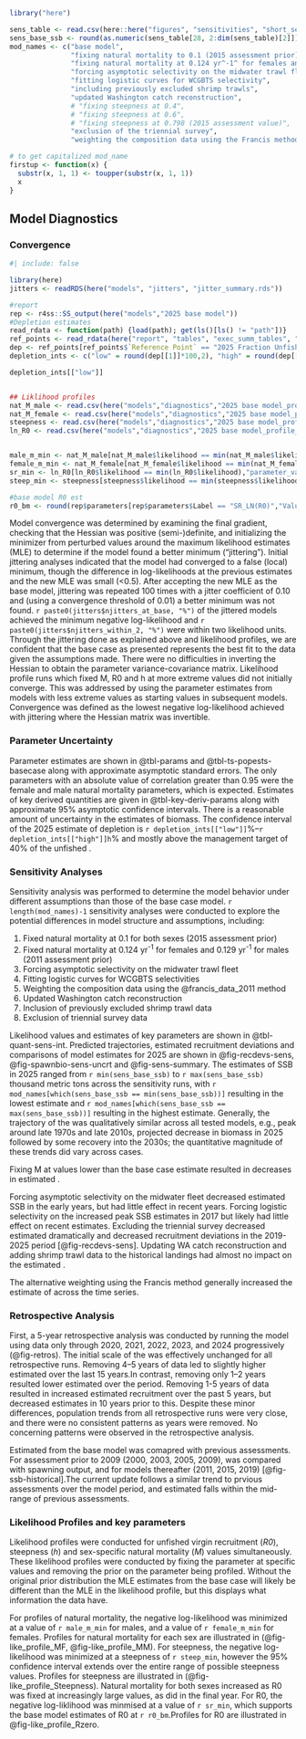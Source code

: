 
```r
library("here")

sens_table <- read.csv(here::here("figures", "sensitivities", "short_sens_table.csv"))
sens_base_ssb <- round(as.numeric(sens_table[28, 2:dim(sens_table)[2]]), 2)
mod_names <- c("base model", 
               "fixing natural mortality to 0.1 (2015 assessment prior)", 
               "fixing natural mortality at 0.124 yr^-1^ for females and 0.129 yr^-1^ for males (2011 assessment prior)", 
               "forcing asymptotic selectivity on the midwater trawl fleet", 
               "fitting logistic curves for WCGBTS selectivity", 
               "including previously excluded shrimp trawls",
               "updated Washington catch reconstruction",
               # "fixing steepness at 0.4", 
               # "fixing steepness at 0.6", 
               # "fixing steepness at 0.798 (2015 assessment value)", 
               "exclusion of the triennial survey",
               "weighting the composition data using the Francis method")

# to get capitalized mod_name
firstup <- function(x) {
  substr(x, 1, 1) <- toupper(substr(x, 1, 1))
  x
}
```

## Model Diagnostics

<!-- Remove intro text: 
Three types of uncertainty are presented for the assessment of widow rockfish. First, uncertainty in the parameter estimates was determined using approximate asymptotic estimates of the standard error. These estimates were based on the maximum likelihood theory that the inverse of the Hessian matrix (the second derivative of the log-likelihood function with respect to the parameter vector) approaches the true uncertainty of the parameter estimates as the sample size approaches infinity. This approach takes into account the uncertainty in the data and supplies correlation estimates between parameters, but does not capture possible skewness in the error distribution of the parameters and may not accurately estimate the standard error in some cases (see [@stewart_comparison_2013]).

The second type of uncertainty that is presented is related to modeling and structural error. This uncertainty cannot be captured in the base model as it is related to errors in the assumptions used in specifying the base model. Therefore, sensitivity analyses were conducted where assumptions were modified to reveal the effect they have on the model results.

Lastly, a major axis of uncertainty was determined from a parameter or structural assumption that results in the greatest change in stock status and advice, and projections were made for different states of nature based upon that parameter or structural assumption.
-->

### Convergence

```r
#| include: false

library(here)
jitters <- readRDS(here("models", "jitters", "jitter_summary.rds"))

#report
rep <- r4ss::SS_output(here("models","2025 base model"))
#Depletion estimates
read_rdata <- function(path) {load(path); get(ls()[ls() != "path"])}
ref_points <- read_rdata(here("report", "tables", "exec_summ_tables", "reference_points.rda"))$table
dep <- ref_points[ref_points$`Reference Point` == "2025 Fraction Unfished",c("Lower Interval","Upper Interval")]
depletion_ints <- c("low" = round(dep[[1]]*100,2), "high" = round(dep[[2]]*100,2))

depletion_ints[["low"]]


## Liklihood profiles 
nat_M_male <- read.csv(here("models","diagnostics","2025 base model_profile_NatM_uniform_Mal_GP_1","profile_NatM_uniform_Mal_GP_1_results.csv"))
nat_M_female <- read.csv(here("models","diagnostics","2025 base model_profile_NatM_uniform_Fem_GP_1","profile_NatM_uniform_Fem_GP_1_results.csv"))
steepness <- read.csv(here("models","diagnostics","2025 base model_profile_SR_BH_steep","profile_SR_BH_steep_results.csv"))
ln_R0 <- read.csv(here("models","diagnostics","2025 base model_profile_SR_LN(R0)","profile_SR_LN(R0)_results.csv"))


male_m_min <- nat_M_male[nat_M_male$likelihood == min(nat_M_male$likelihood),"parameter_value"]
female_m_min <- nat_M_female[nat_M_female$likelihood == min(nat_M_female$likelihood),"parameter_value"]
sr_min <- ln_R0[ln_R0$likelihood == min(ln_R0$likelihood),"parameter_value"][[1]]
steep_min <- steepness[steepness$likelihood == min(steepness$likelihood),"parameter_value"]

#base model R0 est
r0_bm <- round(rep$parameters[rep$parameters$Label == "SR_LN(R0)","Value"],3)
```


Model convergence was determined by examining the final gradient, checking that the Hessian was positive (semi-)definite, and initializing the minimizer from perturbed  values around the maximum likelihood estimates (MLE) to determine if the model found a better minimum (“jittering”). Initial jittering analyses indicated that the model had converged to a false (local) minimum, though the difference in log-likelihoods at the previous estimates and the new MLE was small (<0.5). After accepting the new MLE as the base model, jittering was repeated 100 times with a jitter coefficient of 0.10 and (using a convergence threshold of 0.01) a better minimum was not found. `r paste0(jitters$njitters_at_base, "%")` of the jittered models achieved the minimum negative log-likelihood and `r paste0(jitters$njitters_within_2, "%")` were within two likelihood units. Through the jittering done as explained above and likelihood profiles, we are confident that the base case as presented represents the best fit to the data given the assumptions made. There were no difficulties in inverting the Hessian to obtain the parameter variance-covariance matrix. Likelihood profile runs which fixed M, R0 and h at more extreme values did not initially converge. This was addressed by using the parameter estimates from models with less extreme values as starting values in subsequent models. Convergence was defined as the lowest negative log-likelihood achieved with jittering where the Hessian matrix was invertible. 

### Parameter Uncertainty

Parameter estimates are shown in @tbl-params and @tbl-ts-popests-basecase along with approximate asymptotic standard errors. The only parameters with an absolute value of correlation greater than 0.95 were the female and male natural mortality parameters, which is expected. Estimates of key derived quantities are given in @tbl-key-deriv-params along with approximate 95% asymptotic confidence intervals. There is a reasonable amount of uncertainty in the estimates of biomass. The confidence interval of the 2025 estimate of depletion is `r depletion_ints[["low"]]`%–`r depletion_ints[["high"]]h`% and mostly above the management target of 40% of the unfished \gls{ssb}.

### Sensitivity Analyses

Sensitivity analysis was performed to determine the model behavior under different assumptions than those of the base case model. `r length(mod_names)-1` sensitivity analyses were conducted to explore the potential differences in model structure and assumptions, including:

1. Fixed natural mortality at 0.1 for both sexes (2015 assessment prior)
2. Fixed natural mortality at 0.124 yr^-1^ for females and 0.129 yr^-1^ for males (2011 assessment prior)
3. Forcing asymptotic selectivity on the midwater trawl fleet
4. Fitting logistic curves for WCGBTS selectivities
5. Weighting the composition data using the @francis_data_2011 method
6. Updated Washington catch reconstruction
7. Inclusion of previously excluded shrimp trawl data
8. Exclusion of triennial survey data

Likelihood values and estimates of key parameters are shown in @tbl-quant-sens-int. Predicted \gls{ssb} trajectories, estimated recruitment deviations and comparisons of model estimates for 2025 are shown in @fig-recdevs-sens, @fig-spawnbio-sens-uncrt and @fig-sens-summary. The estimates of SSB in 2025 ranged from `r min(sens_base_ssb)` to `r max(sens_base_ssb)` thousand metric tons across the sensitivity runs, with `r mod_names[which(sens_base_ssb == min(sens_base_ssb))]` resulting in the lowest estimate and `r mod_names[which(sens_base_ssb == max(sens_base_ssb))]` resulting in the highest estimate. Generally, the trajectory of the \gls{ssb} was qualitatively similar across all tested models, e.g., peak around late 1970s and late 2010s, projected decrease in biomass in 2025 followed by some recovery into the 2030s; the quantitative magnitude of these trends did vary across cases. 

Fixing M at values lower than the base case estimate resulted in decreases in estimated \gls{ssb}. 

Forcing asymptotic selectivity on the midwater fleet decreased estimated SSB in the early years, but had little effect in recent years. Forcing logistic selectivity on the \gls{s-wcgbt} increased peak SSB estimates in 2017 but likely had little effect on recent estimates. Excluding the triennial survey decreased estimated \gls{ssb} dramatically and decreased recruitment deviations in the 2019-2025 period [@fig-recdevs-sens]. Updating WA catch reconstruction and adding shrimp trawl data to the historical landings had almost no impact on the estimated \gls{ssb}. 

The alternative weighting using the Francis method generally increased the estimate of \gls{ssb} across the time series.

### Retrospective Analysis

First, a 5-year retrospective analysis was conducted by running the model using data only through 2020, 2021, 2022, 2023, and 2024 progressively (@fig-retros). The initial scale of the \gls{ssb} was effectively unchanged for all retrospective runs. Removing 4–5 years of data led to slightly higher estimated \gls{ssb} over the last 15 years.In contrast, removing only 1–2 years resulted lower estimated \gls{ssb} over the period. Removing 1-5 years of data resulted in increased estimated  recruitment over the past 5 years, but decreased estimates in 10 years prior to this. Despite these minor differences, population trends from all retrospective runs were very close, and there were no consistent patterns as years were removed. No concerning patterns were observed in the retrospective analysis.

Estimated \gls{ssb} from the base model was comapred with previous assessments. For assessment prior to 2009 (2000, 2003, 2005, 2009), \gls{ssb} was compared with spawning output, and \gls{ssb} for models thereafter (2011, 2015, 2019) [@fig-ssb-historical].The current update follows a similar trend to prvious assessments over the model period, and estimated \gls{ssb} falls within the mid-range of previous assessments.


### Likelihood Profiles and key parameters

Likelihood profiles were conducted for unfished virgin recruitment (*R0*), steepness (*h*) and sex-specific natural mortality (*M*) values simultaneously. These likelihood profiles were conducted by fixing the parameter at specific values and removing the prior on the parameter being profiled. Without the original prior distribution the MLE estimates from the base case will likely be different than the MLE in the likelihood profile, but this displays what information the data have. 

For profiles of natural mortality, the negative log-likelihood was minimized at a value of `r male_m_min` for males, and a value of `r female_m_min` for females. Profiles for natural mortality for each sex are illustrated in (@fig-like_profile_MF, @fig-like_profile_MM). For steepness, the negative log-likelihood was minimized at a steepness of `r steep_min`, however the 95% confidence interval extends over the entire range of possible steepness values. Profiles for steepness are illustrated in (@fig-like_profile_Steepness). Natural mortality for both sexes increased as R0 was fixed at increasingly large values, as did \gls{ssb} in the final year. For R0, the negative log-liklihood was minmised at a value of `r sr_min`, which supports the base model estimates of R0 at `r r0_bm`.Profiles for R0 are illustrated in @fig-like_profile_Rzero.
